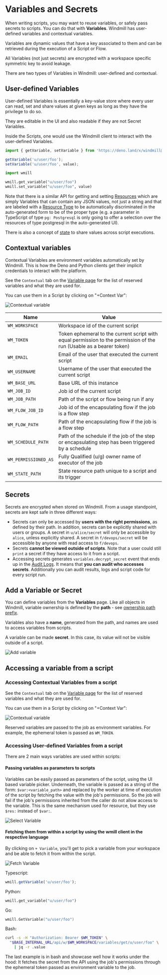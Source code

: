 
# Variables and Secrets

When writing scripts, you may want to reuse variables, or safely pass secrets to
scripts. You can do that with **Variables**. Windmill has user-defined variables
and contextual variables.

Variables are dynamic values that have a key associated to them and can be retrieved during the execution of a Script or Flow.

All Variables (not just secrets) are encrypted with a workspace specific symmetric key to avoid leakage.

There are two types of Variables in Windmill: user-defined and contextual.

## User-defined Variables

User-defined Variables is essentially a key-value store where every user can
read, set and share values at given keys as long as they have the privilege to
do so.

They are editable in the UI and also readable if they are not
Secret Variables.

Inside the Scripts, one would use the Windmill client to interact with the
user-defined Variables.

<Tabs className="unique-tabs">
<TabItem value="typescript" label="TypeScript (Deno)" attributes={{className: "text-xs p-4 !mt-0 !ml-0"}}>

```typescript
import { getVariable, setVariable } from 'https://deno.land/x/windmill@v1.101.1/mod.ts';

getVariable('u/user/foo');
setVariable('u/user/foo', value);
```

</TabItem>
<TabItem value="py" label="Python" attributes={{className: "text-xs p-4 !mt-0"}}>

```py
import wmill

wmill.get_variable("u/user/foo")
wmill.set_variable("u/user/foo", value)
```

</TabItem>

</Tabs>

Note that there is a similar API for getting and setting [Resources](../3_resources_and_types/index.mdx)
which are simply Variables that can contain any JSON values, not just a string
and that are labeled with a [Resource Type](../3_resources_and_types/index.mdx#create-a-resource-type) to be automatically
discriminated in the auto-generated form to be of the proper type (e.g. a
parameter in TypeScript of type `pg: Postgresql` is only going to
offer a selection over the resources of type postgresql in the auto-generated UI).

There is also a concept of [state](..//3_resources_and_types/index.mdx#state) to share values
across script executions.

## Contextual variables

Contextual Variables are environment variables automatically set by Windmill. This is how the Deno and Python clients get their implicit
credentials to interact with the platform.

See the `Contextual` tab on the <a href="https://app.windmill.dev/variables" rel="nofollow">Variable page</a> for the list of reserved variables and what they are used for.

You can use them in a Script by clicking on "+Context Var":

![Contextual variable](./context_variables.png.webp)

| Name                 | Value                                                                                                               |
| -------------------- | ------------------------------------------------------------------------------------------------------------------- |
| `WM_WORKSPACE`       | Workspace id of the current script                                                                                  |
| `WM_TOKEN`           | Token ephemeral to the current script with equal permission to the permission of the run (Usable as a bearer token) |
| `WM_EMAIL`           | Email of the user that executed the current script                                                                  |
| `WM_USERNAME`        | Username of the user that executed the current script                                                               |
| `WM_BASE_URL`        | Base URL of this instance                                                                                           |
| `WM_JOB_ID`          | Job id of the current script                                                                                        |
| `WM_JOB_PATH`        | Path of the script or flow being run if any                                                                         |
| `WM_FLOW_JOB_ID`     | Job id of the encapsulating flow if the job is a flow step                                                          |
| `WM_FLOW_PATH`       | Path of the encapsulating flow if the job is a flow step                                                            |
| `WM_SCHEDULE_PATH`   | Path of the schedule if the job of the step or encapsulating step has been triggered by a schedule                  |
| `WM_PERMISSIONED_AS` | Fully Qualified (u/g) owner name of executor of the job                                                             |
| `WM_STATE_PATH`      | State resource path unique to a script and its trigger                                                              |

## Secrets

Secrets are encrypted when stored on Windmill. From a usage standpoint, secrets
are kept safe in three different ways:

- Secrets can only be accessed by **users with the right permissions**, as defined
  by their path. In addition, secrets can be explicitly shared with users or
  groups. A secret in `u/alice/secret` will only be accessible by `alice`,
  unless explicitly shared. A secret in `f/devops/secret` will be accessible by anyone with read access to `f/devops`.
- Secrets **cannot be viewed outside of scripts**. Note that a user could still
  `print` a secret if they have access to it from a script.
- Accessing secrets generates `variables.decrypt_secret` event that ends up in
  the <a href="https://app.windmill.dev/audit_logs" rel="nofollow">Audit Logs</a>. It means that **you can audit who accesses secrets**. Additionally you can audit results, logs and
  script code for every script run.

## Add a Variable or Secret

You can define variables from the **Variables** page. Like all objects in
Windmill, variable ownership is defined by the **path** - see
[ownership path prefix](../16_roles_and_permissions/index.mdx).

Variables also have a **name**, generated from the path, and names are used to
access variables from scripts.

A variable can be made **secret**. In this case, its value will not be visible outside of a script.

![Add variable](./add_variable.png.webp)

## Accessing a variable from a script

<div class="grid grid-cols-2 gap-6 mb-4">
	<DocCard
		title="Add Resources and Variables to Code Editor"
		description="You can add directly access Variables and Resources from the Code Editor."
		href="/docs/code_editor/add_variables_resources"
	/>
</div>

### Accessing Contextual Variables from a script

See the `Contextual` tab on the <a href="https://app.windmill.dev/variables" rel="nofollow">Variable page</a> for the list of reserved variables and what they are used for.

You can use them in a Script by clicking on "+Context Var":

![Contextual variable](../2_variables_and_secrets/context_variables.png.webp)

Reserved variables are passed to the job as environment variables. For example, the ephemeral token is passed as `WM_TOKEN`.

### Accessing User-defined Variables from a script

There are 2 main ways variables are used within scripts:

#### Passing variables as parameters to scripts

Variables can be easily passed as parameters of the script, using the UI based variable picker. Underneath, the variable is passed as a string of the form: `$var:<variable_path>` and replaced by the worker at time of execution of the script by fetching the value with the job's permissions. So the job will fail if the job's permissions inherited from the caller do not allow access to the variable. This is the same mechanism used for resource, but they use `$res:` instead of `$var:`.

![Select Variable](./select_variable.png.webp)

#### Fetching them from within a script by using the wmill client in the respective language

By clicking on `+ Variable`, you'll get to pick a variable from your workspace and be able to fetch it from within the script.

![Fetch Variable](./fetch_variable.png.webp)

Typescript:

```typescript
wmill.getVariable('u/user/foo');
```

Python:

```python
wmill.get_variable("u/user/foo")
```

Go:

```go
wmill.GetVariable("u/user/foo")
```

Bash:

```bash
curl -s -H "Authorization: Bearer $WM_TOKEN" \
  "$BASE_INTERNAL_URL/api/w/$WM_WORKSPACE/variables/get/u/user/foo" \
    | jq -r .value
```

The last example is in bash and showcase well how it works under the hood: It fetches the secret from the API using the job's permissions through the ephemeral token passed as environment variable to the job.
